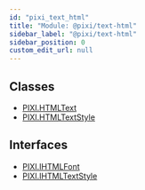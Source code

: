 ```yaml
---
id: "pixi_text_html"
title: "Module: @pixi/text-html"
sidebar_label: "@pixi/text-html"
sidebar_position: 0
custom_edit_url: null
---
```

## Classes
* [PIXI.HTMLText](../classes/PIXI.HTMLText.pixi_text_html)
* [PIXI.HTMLTextStyle](../classes/PIXI.HTMLTextStyle.pixi_text_html)
## Interfaces
* [PIXI.IHTMLFont](../interfaces/PIXI.IHTMLFont.pixi_text_html)
* [PIXI.IHTMLTextStyle](../interfaces/PIXI.IHTMLTextStyle.pixi_text_html)

    